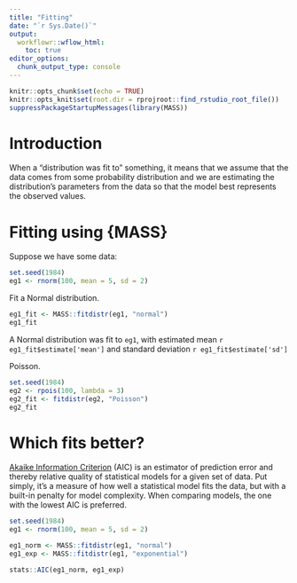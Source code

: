 ```yaml
---
title: "Fitting"
date: "`r Sys.Date()`"
output:
  workflowr::wflow_html:
    toc: true
editor_options:
  chunk_output_type: console
---
```


```r
knitr::opts_chunk$set(echo = TRUE)
knitr::opts_knit$set(root.dir = rprojroot::find_rstudio_root_file())
suppressPackageStartupMessages(library(MASS))
```

# Introduction

When a "distribution was fit to" something, it means that we assume that the data comes from some probability distribution and we are estimating the distribution's parameters from the data so that the model best represents the observed values.

# Fitting using {MASS}

Suppose we have some data:

```r
set.seed(1984)
eg1 <- rnorm(100, mean = 5, sd = 2)
```

Fit a Normal distribution.

```r
eg1_fit <- MASS::fitdistr(eg1, "normal")
eg1_fit
```

A Normal distribution was fit to `eg1`, with estimated mean `r eg1_fit$estimate['mean']` and standard deviation `r eg1_fit$estimate['sd']`

Poisson.

```r
set.seed(1984)
eg2 <- rpois(100, lambda = 3)
eg2_fit <- fitdistr(eg2, "Poisson")
eg2_fit
```

# Which fits better?

[Akaike Information Criterion](https://en.wikipedia.org/wiki/Akaike_information_criterion) (AIC) is an estimator of prediction error and thereby relative quality of statistical models for a given set of data. Put simply, it's a measure of how well a statistical model fits the data, but with a built-in penalty for model complexity. When comparing models, the one with the lowest AIC is preferred.

```r
set.seed(1984)
eg1 <- rnorm(100, mean = 5, sd = 2)

eg1_norm <- MASS::fitdistr(eg1, "normal")
eg1_exp <- MASS::fitdistr(eg1, "exponential")

stats::AIC(eg1_norm, eg1_exp)
```
